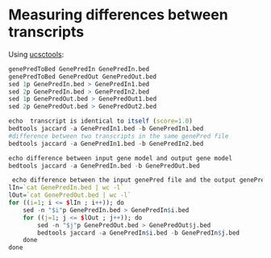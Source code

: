 # Measuring differences between transcripts

Using [ucsctools](http://hgdownload.cse.ucsc.edu/admin/exe/linux.x86_64/):
 
```r
genePredToBed GenePredIn GenePredIn.bed
genePredToBed GenePredOut GenePredOut.bed
sed 1p GenePredIn.bed > GenePredIn1.bed
sed 2p GenePredIn.bed >	GenePredIn2.bed
sed 1p GenePredOut.bed > GenePredOut1.bed
sed 2p GenePredOut.bed > GenePredOut2.bed

echo  transcript is identical to itself (score=1.0)
bedtools jaccard -a GenePredIn1.bed -b GenePredIn1.bed
#difference between two transcripts in the same genePred file
bedtools jaccard -a GenePredIn1.bed -b GenePredIn2.bed

echo difference between input gene model and output gene model
bedtools jaccard -a GenePredIn.bed -b GenePredOut.bed 

 echo difference between the input genePred file and the output genePred file transcript by transcript
lIn=`cat GenePredIn.bed | wc -l`
lOut=`cat GenePredOut.bed | wc -l`
for ((i=1; i <= $lIn ; i++)); do
    sed -n "$i"p GenePredIn.bed > GenePredIn$i.bed
    for ((j=1; j <= $lOut ; j++)); do
        sed -n "$j"p GenePredOut.bed > GenePredOut$j.bed
    	bedtools jaccard -a GenePredIn$i.bed -b GenePredIn$j.bed
    done
done
```
